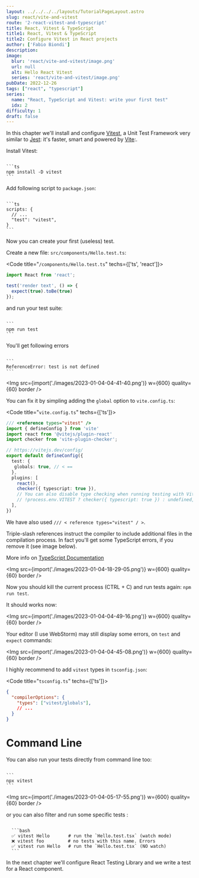 ```yaml
---
layout: ../../../../layouts/TutorialPageLayout.astro
slug: react/vite-and-vitest
route: '2-react-vitest-and-typescript'
title: React, Vitest & TypeScript
title1: React, Vitest & TypeScript
title2: Configure Vitest in React projects
author: ['Fabio Biondi']
description: 
image: 
  blur: 'react/vite-and-vitest/image.png'
  url: null
  alt: Hello React Vitest
  series: 'react/vite-and-vitest/image.png'
pubDate: 2022-12-26
tags: ["react", "typescript"] 
series: 
  name: "React, TypeScript and Vitest: write your first test"
  idx: 2
difficulty: 1
draft: false
---
```







In this chapter we'll install and configure [Vitest](https://vitest.dev/), a Unit Test Framework very similar to [Jest](https://jestjs.io/): 
it's faster, smart and powered by [Vite](https://vitejs.dev/):.

Install Vitest:

<Code>
```ts
npm install -D vitest
```
</Code>

Add following script to `package.json`:

<Code>
```ts
scripts: {
  // ...
  "test": "vitest",
}
```
</Code>

Now you can create your first (useless) test.

Create a new file:  `src/components/Hello.test.ts`:

<Code title="<Code>/components/Hello.test.ts</Code>" techs={['ts', 'react']}>
```ts
import React from 'react';

test('render text', () => {
  expect(true).toBe(true)
});
```
</Code>

and run your test suite:

<Code>
```
npm run test
```
</Code>

You'll get following errors

<Code>
```
ReferenceError: test is not defined
```
</Code>

<Img src={import('./images/2023-01-04-04-41-40.png')} w={600} quality={60} border />

You can fix it by simpling adding the `global` option to `vite.config.ts`:

<Code title="<Code>vite.config.ts</Code>" techs={['ts']}>
```ts
/// <reference types="vitest" />
import { defineConfig } from 'vite'
import react from '@vitejs/plugin-react'
import checker from 'vite-plugin-checker';

// https://vitejs.dev/config/
export default defineConfig({
  test: {
   globals: true, // < ==
  },
  plugins: [
    react(),
    checker({ typescript: true }),
    // You can also disable type checking when running testing with Vitest
    // !process.env.VITEST ? checker({ typescript: true }) : undefined,
  ],
})

```
</Code>

<Hint title="what is ///?">
We have also used <code>/// < reference types="vitest" / ></code>.

Triple-slash references instruct the compiler to include additional files in the compilation process.
In fact you'll get some TypeScript errors, if you remove it (see image below).

More info on [TypeScript Documentation](https://www.typescriptlang.org/docs/handbook/triple-slash-directives.html)

<Img src={import('./images/2023-01-04-18-29-05.png')} w={600} quality={60} border />
</Hint>


Now you should kill the current process (<Key>CTRL</Key> + <Key>C</Key>) and run tests again: `npm run test`.

It should works now:

<Img src={import('./images/2023-01-04-04-49-16.png')} w={600} quality={60} border />


Your editor (I use WebStorm) may still display some errors, on `test` and `expect` commands:

<Img src={import('./images/2023-01-04-04-45-08.png')} w={600} quality={60} border />

I highly recommend to add `vitest` types in `tsconfig.json`:

<Code title="<Code>tsconfig.ts</Code>" techs={['ts']}>
```json
{
  "compilerOptions": {
    "types": ["vitest/globals"],
    // ...
  }
}
```
</Code>


# Command Line



You can also run your tests directly from command line too:

<Code>
```
npx vitest
```
</Code>


<Img src={import('./images/2023-01-04-05-17-55.png')} w={600} quality={60} border />

or you can also filter and run some specific tests :

<Code>
  ```bash
  ✅ vitest Hello       # run the `Hello.test.tsx` (watch mode)
  ❌ vitest foo         # no tests with this name. Errors
  ✅ vitest run Hello   # run the `Hello.test.tsx` (NO watch)
  ```
</Code>

In the next chapter we'll configure React Testing Library and we write a test for a React component.

<TutorialSeries frontmatter={frontmatter} />
